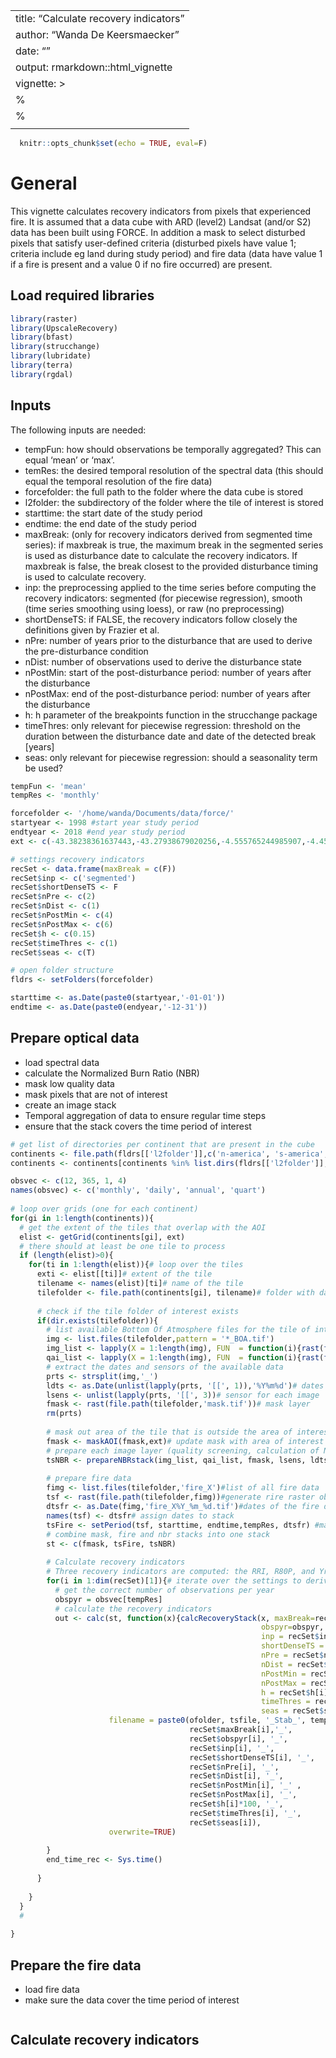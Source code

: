 ---
title: "Calculate recovery indicators"
author: "Wanda De Keersmaecker"
date: ""
output: rmarkdown::html_vignette
vignette: >
%\VignetteIndexEntry{Calculate recovery indicators}
  %\VignetteEngine{knitr::rmarkdown}
  \usepackage[utf8]{inputenc}
  ---
  
```r
  knitr::opts_chunk$set(echo = TRUE, eval=F)
```
# General
This vignette calculates recovery indicators from pixels that experienced fire. It is assumed that a data cube with ARD (level2) Landsat (and/or S2) data has been built using FORCE. In addition a mask to select disturbed pixels that satisfy user-defined criteria (disturbed pixels have value 1; criteria include eg land during study period) and fire data (data have value 1 if a fire is present and a value 0 if no fire occurred) are present.

## Load required libraries
```r
library(raster)
library(UpscaleRecovery)
library(bfast)
library(strucchange)
library(lubridate)
library(terra)
library(rgdal)
```

## Inputs
The following inputs are needed:

- tempFun: how should observations be temporally aggregated? This can equal 'mean' or 'max'.
- temRes: the desired temporal resolution of the spectral data (this should equal the temporal resolution of the fire data)
- forcefolder: the full path to the folder where the data cube is stored
- l2folder: the subdirectory of the folder where the tile of interest is stored
- starttime: the start date of the study period
- endtime: the end date of the study period
- maxBreak: (only for recovery indicators derived from segmented time series): if maxbreak is true, the maximum break in the segmented series is used as disturbance date to calculate the recovery indicators. If maxbreak is false, the break closest to the provided disturbance timing is used to calculate recovery.
- inp: the preprocessing applied to the time series before computing the recovery indicators: segmented (for piecewise regression), smooth (time series smoothing using loess), or raw (no preprocessing)
- shortDenseTS: if FALSE, the recovery indicators follow closely the definitions given by Frazier et al.
- nPre: number of years prior to the disturbance that are used to derive the pre-disturbance condition
- nDist: number of observations used to derive the disturbance state
- nPostMin: start of the post-disturbance period: number of years after the disturbance
- nPostMax: end of the post-disturbance period: number of years after the disturbance
- h: h parameter of the breakpoints function in the strucchange package
- timeThres: only relevant for piecewise regression: threshold on the duration between the disturbance date and date of the detected break [years]
- seas: only relevant for piecewise regression: should a seasonality term be used?

```r
tempFun <- 'mean'
tempRes <- 'monthly'

forcefolder <- '/home/wanda/Documents/data/force/'
startyear <- 1998 #start year study period
endtyear <- 2018 #end year study period
ext <- c(-43.38238361637443,-43.27938679020256,-4.555765244985907,-4.451717415449725)

# settings recovery indicators
recSet <- data.frame(maxBreak = c(F))
recSet$inp <- c('segmented')
recSet$shortDenseTS <- F
recSet$nPre <- c(2)
recSet$nDist <- c(1)
recSet$nPostMin <- c(4)
recSet$nPostMax <- c(6)
recSet$h <- c(0.15)
recSet$timeThres <- c(1)
recSet$seas <- c(T)
```

```r
# open folder structure
fldrs <- setFolders(forcefolder)

starttime <- as.Date(paste0(startyear,'-01-01'))
endtime <- as.Date(paste0(endyear,'-12-31'))
```

## Prepare optical data

- load spectral data
- calculate the Normalized Burn Ratio (NBR)
- mask low quality data
- mask pixels that are not of interest  
- create an image stack
- Temporal aggregation of data to ensure regular time steps
- ensure that the stack covers the time period of interest
```r
# get list of directories per continent that are present in the cube
continents <- file.path(fldrs[['l2folder']],c('n-america', 's-america', 'europe', 'asia', 'africa', 'oceania', 'antartica'))
continents <- continents[continents %in% list.dirs(fldrs[['l2folder']], recursive = F)]

obsvec <- c(12, 365, 1, 4)
names(obsvec) <- c('monthly', 'daily', 'annual', 'quart')
        
# loop over grids (one for each continent)
for(gi in 1:length(continents)){
  # get the extent of the tiles that overlap with the AOI
  elist <- getGrid(continents[gi], ext)
  # there should at least be one tile to process
  if (length(elist)>0){
    for(ti in 1:length(elist)){# loop over the tiles
      exti <- elist[[ti]]# extent of the tile 
      tilename <- names(elist)[ti]# name of the tile
      tilefolder <- file.path(continents[gi], tilename)# folder with data of interest
      
      # check if the tile folder of interest exists
      if(dir.exists(tilefolder)){
        # list available Bottom Of Atmosphere files for the tile of interest
        img <- list.files(tilefolder,pattern = '*_BOA.tif')
        img_list <- lapply(X = 1:length(img), FUN  = function(i){rast(file.path(tilefolder,img[i]))})# list of rasters with spectral data
        qai_list <- lapply(X = 1:length(img), FUN  = function(i){rast(file.path(tilefolder,gsub("BOA", "QAI", img[i])))})# list of rasters with quality assurance information
        # extract the dates and sensors of the available data
        prts <- strsplit(img,'_')
        ldts <- as.Date(unlist(lapply(prts, '[[', 1)),'%Y%m%d')# dates of each image
        lsens <- unlist(lapply(prts, '[[', 3))# sensor for each image
        fmask <- rast(file.path(tilefolder,'mask.tif'))# mask layer
        rm(prts)
        
        # mask out area of the tile that is outside the area of interest
        fmask <- maskAOI(fmask,ext)# update mask with area of interest
        # prepare each image layer (quality screening, calculation of NBR, spatial aggregation, and stacking)
        tsNBR <- prepareNBRstack(img_list, qai_list, fmask, lsens, ldts, tempFun, tempRes, starttime, endtime)
        
        # prepare fire data
        fimg <- list.files(tilefolder,'fire_X')#list of all fire data
        tsf <- rast(file.path(tilefolder,fimg))#generate rire raster object
        dtsfr <- as.Date(fimg,'fire_X%Y_%m_%d.tif')#dates of the fire data
        names(tsf) <- dtsfr# assign dates to stack
        tsFire <- setPeriod(tsf, starttime, endtime,tempRes, dtsfr) #make sure that image stack covers time period of interest
        # combine mask, fire and nbr stacks into one stack 
        st <- c(fmask, tsFire, tsNBR) 
        
        # Calculate recovery indicators 
        # Three recovery indicators are computed: the RRI, R80P, and YrYr 
        for(i in 1:dim(recSet)[1]){# iterate over the settings to derive the recovery indicators 
          # get the correct number of observations per year 
          obspyr = obsvec[tempRes]
          # calculate the recovery indicators 
          out <- calc(st, function(x){calcRecoveryStack(x, maxBreak=recSet$maxBreak[i], 
                                                        obspyr=obspyr, 
                                                        inp = recSet$inp[i], 
                                                        shortDenseTS = recSet$shortDenseTS[i], 
                                                        nPre = recSet$nPre[i], 
                                                        nDist = recSet$nDist[i], 
                                                        nPostMin = recSet$nPostMin[i], 
                                                        nPostMax = recSet$nPostMax[i], 
                                                        h = recSet$h[i], 
                                                        timeThres = recSet$timeThres, 
                                                        seas = recSet$seas)}, 
                      filename = paste0(ofolder, tsfile, '_Stab_', tempRes, '_', 
                                        recSet$maxBreak[i],'_', 
                                        recSet$obspyr[i], '_',
                                        recSet$inp[i], '_', 
                                        recSet$shortDenseTS[i], '_',  
                                        recSet$nPre[i], '_', 
                                        recSet$nDist[i], '_', 
                                        recSet$nPostMin[i], '_' ,
                                        recSet$nPostMax[i], '_', 
                                        recSet$h[i]*100, '_', 
                                        recSet$timeThres[i], '_', 
                                        recSet$seas[i]),
                      overwrite=TRUE)
          
        }
        end_time_rec <- Sys.time()
        
      }
      
    }
  }
  # 
  
}

```

## Prepare the fire data

- load fire data
- make sure the data cover the time period of interest

```r

```

## Calculate recovery indicators
```r

```

